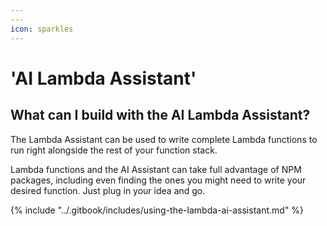 ```yaml
---
---
icon: sparkles
---
```


# 'AI Lambda Assistant'

## What can I build with the AI Lambda Assistant?

The Lambda Assistant can be used to write complete Lambda functions to run right alongside the rest of your function stack.

Lambda functions and the AI Assistant can take full advantage of NPM packages, including even finding the ones you might need to write your desired function. Just plug in your idea and go.



{% include "../.gitbook/includes/using-the-lambda-ai-assistant.md" %}